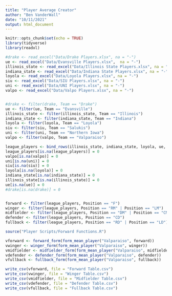 ```yaml
---
title: "Player Average Creator"
author: "Ben VanderWall"
date: "10/11/2021"
output: html_document
---
```


```r
knitr::opts_chunk$set(echo = TRUE)
library(tidyverse)
library(readxl)
```

```r
#drake <- read_excel("Data/Drake Players.xlsx", na = "-")
ue <- read_excel("Data/Evansville Players.xlsx",  na = "-")
illinois_state <- read_excel("Data/Illinois State Players.xlsx", na = "-")
indiana_state <- read_excel("Data/Indiana State Players.xlsx", na = "-")
loyola <- read_excel("Data/Loyola Players.xlsx", na = "-")
siu <- read_excel("Data/SIU Players.xlsx", na = "-")
uni <- read_excel("Data/UNI Players.xlsx", na = "-")
valpo <- read_excel("Data/Valpo Players.xlsx", na = "-")


#drake <- filter(drake, Team == "Drake")
ue <- filter(ue, Team == "Evansville")
illinois_state <- filter(illinois_state, Team == "Illinois")
indiana_state <- filter(indiana_state, Team == "Indiana")
loyola <- filter(loyola, Team == "Loyola")
siu <- filter(siu, Team == "Salukis")
uni <- filter(uni, Team == "Northern Iowa")
valpo <- filter(valpo, Team == "Valparaiso")

league_players <- bind_rows(illinois_state, indiana_state, loyola, ue, siu, uni, valpo)
league_players[is.na(league_players)] = 0
valpo[is.na(valpo)] = 0
uni[is.na(uni)] = 0
siu[is.na(siu)] = 0
loyola[is.na(loyola)] = 0
indiana_state[is.na(indiana_state)] = 0
illinois_state[is.na(illinois_state)] = 0
ue[is.na(ue)] = 0
#drake[is.na(drake)] = 0


forward <- filter(league_players, Position == "F")
winger <- filter(league_players, Position == "RM" | Position == "LM")
midfielder <- filter(league_players, Position == "DM" | Position == "CM")
defender <- filter(league_players, Position == "CD")
fullback <- filter(league_players, Position == "RD" | Position == "LD")
```



```r
source("Player Scripts/Forward Functions.R")

vforward <- forward_form(form_mean_player("Valparaiso", forward))
vwinger <- winger_form(form_mean_player("Valparaiso", winger))
vmidfielder <- midfielder_form(form_mean_player("Valparaiso", midfielder))
vdefender <- defender_form(form_mean_player("Valparaiso", defender))
vfullback <- fullback_form(form_mean_player("Valparaiso", fullback))

write_csv(vforward, file = "Forward Table.csv")
write_csv(vwinger, file = "Winger Table.csv")
write_csv(vmidfielder, file = "Midfielder Table.csv")
write_csv(vdefender, file = "Defender Table.csv")
write_csv(vfullback, file = "Fullback Table.csv")
```










